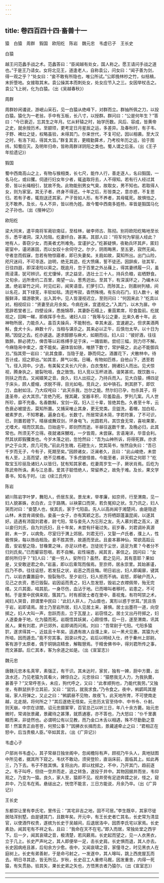 ```yaml
---
---
---
```

title: 卷四百四十四·畜兽十一
---

猿　白猿　周群　猳国　欧阳纥　陈岩　魏元忠　韦虚已子　王长史

白猿

越王问范蠡手战之术。范蠡答曰：“臣闻越有处女，国人称之。愿王请问手战之道也。”于是王乃请女。女将北见王，道逢老人，自称袁公，问女曰：“闻子善为剑，得一观之乎？“处女曰：“妾不敢有所隐也，唯公所试。”公即挽林杪之竹，似桔槁，末折堕地。女接取其末。袁公操其本而刺处女，处女应节入之三。女因举杖击之。袁公飞上树，化为白猿。（出《吴越春秋》）

周群

周群妙闲谶说，游岷山采石，见一白猿从绝峰下，对群而立。群抽所佩之刀，以投白猿。猿化为一老翁，手中有玉板，长八寸，以授群。群问曰：“公是何年生？”答曰：“今已衰迈，忘其生之年月。忆从轩辕之时，始学历数。风后、容成，皆黄帝之史，就余授历术。至颛顼，更考定日月星辰之运，多差异。及春秋时，有子韦、子野、裨灶之徒，权略虽验，未得其门。尔来世代，不复可纪，因以相袭。至大汉之时，有洛下闳，得其大旨。”群复其言，更精勤算术，乃考校年历之运，验于图纬，知蜀应灭。及明年归命，皆称周群详阴阳之类也。蜀人谓之后圣。（出《王子年拾遗记》）

猳国

蜀中西南高山之上，有物与猴相类，长七尺，能作人行，善走逐人，名曰猳国，一名马化，或曰玃。伺道行妇女年少者，辄盗取将去，人不得知。若有行人经过其旁，皆以长绳相引，犹故不免。此物能别男女气臭，故取女，男不知也。若取得人女，则为家室。其无子者，终身不得还。十年之后，形皆类之，意亦惑，不复思归。若有子者，辄抱送还其家。产子皆如人形。有不养者，其母辄死。故惧怕之，无不敢养。及长，与人不异，皆以杨为姓。故今蜀中西南多姓杨，率皆是猳国马化之子孙也。（出《搜神记》）

欧阳纥

梁大同末，遣平南将军蔺钦南征，至桂林，破李师古、陈彻。别将欧阳纥略地至长乐，悉平诸洞，深入险阻。纥妻纤白，甚美。其部人曰：“将军何为挈丽人经此？地有人，善窃少女，而美者尤所难免。宜谨护之。”纥甚疑惧，夜勒兵环其庐，匿妇密室中，谨闭甚固，而以女奴十余伺守之。尔夕，阴雨晦黑，至五更，寂然无闻。守者怠而假寐，忽若有物惊寤者，即已失妻矣。关扃如故，莫知所出。出门山险，咫尺迷闷，不可寻逐。迨明，绝无其迹。纥大愤痛，誓不徒还。因辞疾，驻其军，日往四遐，即深凌险以索之。既逾月，忽于百里之外丛蓧上，得其妻绣履一只，虽雨浸濡，犹可辨识。纥尤悽悼，求之益坚，选壮士三十人，持兵负粮，岩栖野食。又旬余，远所舍约二百里，南望一山，葱秀迥出。至其下，有深溪环之，乃编木以渡。绝岩翠竹之间，时见红彩，闻笑语音。扪萝引□，而陟其上，则嘉树列植，间以名花，其下绿芜，丰软如毯。清迥岑寂，杳然殊境。有东向石门，妇人数十，被服鲜泽，嬉游歌笑，出入其中。见人皆漫视迟立，至则问曰：“何因来此？”纥具以对。相视叹曰：“贤妻至此月余矣。今病在床，宜遣视之。”入其门，以木为扉。中宽辟若堂者三。四壁设床，悉施锦荐，其妻卧石榻上，重茵累席，珍食盈前。纥就视之，回眸一睇，即疾挥手令去。诸妇人曰：“我等与公之妻，比来久者十年。此神物所居，力能杀人。虽百夫操兵，不能制也。幸其未返，宜速避之。但求美酒两斛，食犬十头，麻数十斤，当相与谋杀之。其来必以正午，后慎勿太早。以十日为期。”因促之去。纥亦遽退。遂求醇醪与麻犬，如期而往。妇人曰：“彼好酒，往往致醉。醉必骋力，俾吾等以彩练缚手足于床，一踊皆断。尝纫三幅，则力尽不解。今麻隐帛中束之，度不能矣。遍体皆如铁，唯脐下数寸，常护蔽之，此必不能御兵刃。”指其旁一岩曰：“此其食廪，当隐于是，静而伺之。酒置花下，犬散林中。待吾计成，招之即出。”如其言，屏气以俟。日晡，有物如匹练，自他山下，透至若飞，径入洞中。少选，有美髯丈夫长六尺余，白衣曳杖，拥诸妇人而出。见犬惊视，腾身执之，披裂吮咀，食之致饱。妇人竞以玉杯进酒，谐笑甚欢。既饮数斗，则扶之而去。又闻嬉笑之音。良久，妇人出招之，乃持兵而入。见大白猿，缚四足于床头，顾人蹙缩，求脱不得，目光如电。竞兵之，如中铁石。刺其脐下，即饮刀，血射如注。乃大叹咤曰：“此天杀我，岂尔之能。然尔妇已孕，勿杀其子，将逢圣帝，必大其宗。”言绝乃死。搜其藏，宝器丰积，珍羞盈品，罗列几案。凡人世所珍，靡不充备。名香数斛，宝剑一双。妇人三十辈，皆绝其色。久者至十年，云色衰必被提去，莫知所置。又捕采唯止其身，更无党类。旦盥洗，着帽，加白袷，被素罗衣，不知寒暑。遍身白毛，长数寸。所居常读木简，字若符篆，了不可识，已，则置若磴下。晴昼或舞双剑，环身电飞，光圆若月。其饮食无常，喜啖果栗，尤嗜犬，咀而饮其血。日始逾午，即剡然而逝。半昼往返数千里，及晚必归，此其常也。所须无不立得。夜就诸床嬲戏，一夕皆周，未尝寐。言语淹详，华音会利。然其状即猳玃类也。今岁木落之初，忽怆然曰：“吾为山神所诉，将得死罪。亦求护之于众灵，庶几可免。”前此月生魄，石磴生火，焚其简书，怅然自失曰：“吾已千岁而无子，今有子，死期至矣。”因顾诸女，泛澜者久，且曰：“此山峻绝，未尝有人至，上高而望，绝不见樵者。下多虎狼怪兽。今能至者，非天假之何耶？”纥取宝玉珍丽及诸妇人以皆归，犹有知其家者。纥妻周岁生一子，厥状肖焉。后纥为陈武帝所诛。素与江总善。爱其子聪悟绝人，常留养之，故免于难。及长，果文学善书，知名于时。（出《续江氏传》）

陈岩

颍川陈岩字叶梦，舞阳人，侨居东吴。景龙末，举孝廉，如京师，行至渭南，见一妇人貌甚姝，衣白衣，立于路隅，以袂蒙口而哭，若负冤抑之状。生乃讯之，妇人哭而对曰：“妾楚人也，侯其氏，家于弋阳县。先人以高尚闻于湘楚间，由是隐迹山林，未尝肯谒侯伯。妾虽一女子，亦有箕颖之志。方将栖踪蓬瀛昆阆，以遂其好。适遇有沛国刘君者，尉弋阳，常与妾先人为忘形之友。先人慕刘君之高义，遂以妾归刘氏，自为刘氏妇，且十年矣，未尝有纤毫过失。前岁春，刘君调补真源尉，未一岁，以病免，尽室归于渭上郊居。刘君无行，又娶一卢氏者，濮上人，性极悍戾，每以唇齿相及。妾不胜其愤，故遁而至此。且妾本慕神仙，常欲高蹈云霞，安岩壑之隐，甘橡栗之味，亦足以终老。岂徒扰于尘世，适足为累？今者分不归刘氏矣。”已而颦容怨咽，若不自解。岩性端悫，闻其言，甚信之。因问曰：“女郎何所归乎？”妇人曰：“妾一穷人，安所归？虽然，君之见问，其有意耶？果如是，又安敢逆君之命。”岩喜，即以后乘驾而偕焉。至京师，居永崇里。其始甚谨，后乃不恭。往往诟怒，若发狂之状，岩恶之而且悔。明日岩出，妇人即阖扉，键其门，以岩衣囊置庭中，毁裂殆尽。至夕岩归，妇人拒而不纳。岩怒，即破户而入，见己之衣资，悉已毁裂。岩因诟而责之，妇人忽发怒，毁岩之衣襟佩带，殆无完缕。又爪其面，啮其肌，一身尽伤，血沾于地。已而嗥叫者移时。岩患之，不可制。于是里中民俱来观，簇其门。时有郝居士者在里中，善视鬼，有符呵禁之术，闻妇人哭音，顾谓里中民曰：“此妇人非人，乃山兽也，寓形以惑于世耳。”民且告于岩，岩即请焉。居士乃至岩所居，妇人见居土来，甚惧。居士出墨符一道，向空掷之，妇人大叫一声，忽跃而去，立于瓦屋上，岩窃怪之。居士又出丹符掷之，妇人遂委身于地，化为猿而死。岩既悟其妖巽，心颇怪悸。后一日，遂至渭南，讯其居人。果有刘君，庐已郊外，岩即谒而问焉。刘曰：“吾常尉于弋阳。弋阳多猿狖，遂求得其一。近兹且十年矣。适遇有故人自濮上来，以一黑犬见惠。其猿为犬所啮，因而遁去。”竟不穷其事。因录以传之。岩后以明经入仕，终于秦州上邽尉。客有游于太原者，偶于铜锅店精舍，解鞍憩焉。于精舍佛书中，得刘君所传之事，而文甚鄙。后亡其本，客为余道之如是。（出《宣室志》）

魏元忠

唐魏元忠本名真宰，素强正，有干识。其未达时，家贫，独有一婢，厨中方爨，出汲水还，乃见老猿为其看火，婢惊白之。元忠徐曰：“猿愍我无人力，为我执爨，甚善乎？”又常呼苍头，未应，狗代呼之，又曰：“此孝顺狗也，乃能代我劳。”又独坐，有群鼠拱手立其前，又曰：“鼠饥，就我求食。”乃令食之。夜中，鸺鹠鸣其屋端，家人将弹之，又止之曰：“鸺鹠昼不见物，故夜飞，此天地所育，不可使南走越，北走胡，将何所之？”其后遂绝无怪矣。元忠历太官至侍中、中书令、仆射。则天崩，中宗在谅闇，诏元忠摄冢宰，百官总己以听三日，年八十余方薨。始元忠微时，常谒张景藏，景藏待之甚薄，就质通塞，亦不答也，乃大怒曰：“仆千里裹粮而来，非徒然也。必谓明公有以见教，而乃金口木舌以相遇，殊不尽勤勤之意耶！然富贵正由苍苍，何预公事？”因拂衣长揖而去，景藏遽牵止之曰：“君相正在怒中，后当贵极人臣。”卒如其言。（出《广异记》）

韦虚心子

户部尚书韦虚心，其子常昼日独坐阁中，忽闻檐际有声，顾视乃牛头人，真地狱图中所见者，据其所下窥之。韦伏不敢动，须臾登阶，直诣床前，面临其上。如此再三，乃下去。韦子不胜其惧。复将出内，即以枕掷之，不中，乃开其门，趋前逐之。韦子叫呼，但绕一空井而走，追之转急，遂投于井中。其物因据井而坐，韦仰观之，乃变为一猿。良久，家人至，猿即不见。视井旁有足迹奔蹂之状，怪之，窥井中，乃见韦在焉。悬缒出之，恍惚不能言，三日方能说，月余乃卒。（出《广异记》）

王长史

东都崇让里有李氏宅，里传云：“其宅非吉之地，固不可居。”李生既卒，其家尽徙居陆浑别墅。由是键其门，且数年矣。开元中，有王长史者亡其名，长史常为清显官，以使酒忤权贵，遂摈为长史于吴越间，后退居洛中，因质李氏宅以家焉。长史素劲，闻其宅有不祥之名，且曰：“我命在天不在宅。”即入而居，常独处堂之西宇下。后一夕，闻其哀啸之音，极清楚，若风籁焉。长史起而望之，见一人衣黑衣，立于几上。长史严声叱之，其人即便举一足，击长史肩。长史惧而退，其人亦去。长史因病疮且甚，后旬余方少愈。夜中，又闻哀啸之音，家僮寻之，时见黑衣人在庭树上。长史有弟善射，于是命弓射之，一发遂中，其人嗥叫，跳上西庑屋瓦而去。明日寻其迹，皆无所见。岁秋，长史召工人重修马厩，因发重舍，内得一死猿，有矢贯胁。验其矢，果长史弟之矢也，方悟黑衣者乃猿尔。（出《宣室志》）

----------
---------


